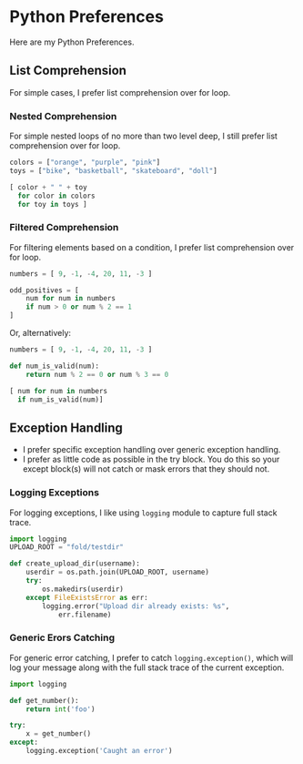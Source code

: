 # Python Preferences

Here are my Python Preferences. 

## List Comprehension

For simple cases, I prefer list comprehension over for loop.

### Nested Comprehension

For simple nested loops of no more than two level deep, I still prefer list comprehension over for loop.

<example>

```python
colors = ["orange", "purple", "pink"]
toys = ["bike", "basketball", "skateboard", "doll"]

[ color + " " + toy
  for color in colors
  for toy in toys ]
```

</example>

### Filtered Comprehension

For filtering elements based on a condition, I prefer list comprehension over for loop.

<example>

```python
numbers = [ 9, -1, -4, 20, 11, -3 ]

odd_positives = [
    num for num in numbers
    if num > 0 or num % 2 == 1
]
```

Or, alternatively:

```python
numbers = [ 9, -1, -4, 20, 11, -3 ]

def num_is_valid(num):
    return num % 2 == 0 or num % 3 == 0

[ num for num in numbers 
  if num_is_valid(num)]
```

</example>

## Exception Handling

- I prefer specific exception handling over generic exception handling.
- I prefer as little code as possible in the try block. You do this so your except block(s) will not catch or mask errors that they should not.

### Logging Exceptions

For logging exceptions, I like using `logging` module to capture full stack trace.

<example>

```python
import logging
UPLOAD_ROOT = "fold/testdir"

def create_upload_dir(username):
    userdir = os.path.join(UPLOAD_ROOT, username)
    try:
        os.makedirs(userdir)
    except FileExistsError as err:
        logging.error("Upload dir already exists: %s",
            err.filename)
```

</example>

### Generic Erors Catching

For generic error catching, I prefer to catch `logging.exception()`, which will log your message along with the full stack trace of the current exception.

<example>

```python
import logging

def get_number():
    return int('foo')

try:
    x = get_number()
except:
    logging.exception('Caught an error')
```

</example>